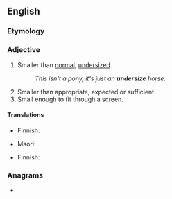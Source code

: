 ==English==

===Etymology===
{{prefix|under|size|lang=en}}

===Adjective===
{{en-adj}}

# Smaller than [[normal]], [[undersized]].
#: ''This isn't a pony, it's just an '''undersize''' horse.''
# Smaller than appropriate, expected or sufficient.
# Small enough to fit through a screen.

====Translations====
{{trans-top|undersized}}
* Finnish: {{t|fi|alimittainen}}
{{trans-mid}}
* Maori: {{t|mi|wheto}}
{{trans-bottom}}

{{trans-top|smaller than appropriate}}
* Finnish: {{t|fi|alimittainen}}
{{trans-mid}}
{{trans-bottom}}

{{trans-top|small enough}}
{{trans-mid}}
{{trans-bottom}}

===Anagrams===
* {{anagrams|en|unresized}}